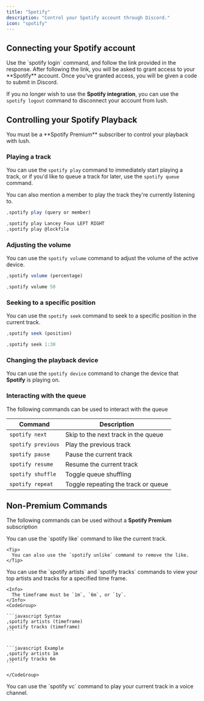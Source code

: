```yaml
---
title: "Spotify"
description: "Control your Spotify account through Discord."
icon: "spotify"
---
```


## Connecting your Spotify account

<Steps>
  <Step title="Start the Process">
    Use the `spotify login` command, and follow the link provided in the
    response.
  </Step>
  <Step title="Grant Access">
    After following the link, you will be asked to grant access to your
    **Spotify** account.
  </Step>
  <Step title="Submit Code">
    Once you've granted access, you will be given a code to submit in Discord.
  </Step>
</Steps>

If you no longer wish to use the **Spotify integration**, you can use the `spotify logout` command to disconnect your account from lush.

## Controlling your Spotify Playback

<Warning>
  You must be a **Spotify Premium** subscriber to control your playback with lush.
</Warning>

### Playing a track

You can use the `spotify play` command to immediately start playing a track, or
if you'd like to queue a track for later, use the `spotify queue` command.

<Info>
  You can also mention a member to play the track they're currently listening
  to.
</Info>

<CodeGroup>

```javascript Syntax
,spotify play (query or member)
```


```javascript Example
,spotify play Lancey Foux LEFT RIGHT
,spotify play @lockfile
```

</CodeGroup>

### Adjusting the volume

You can use the `spotify volume` command to adjust the volume of the active
device.

<CodeGroup>

```javascript Syntax
,spotify volume (percentage)
```


```javascript Example
,spotify volume 50
```

</CodeGroup>

### Seeking to a specific position

You can use the `spotify seek` command to seek to a specific position in the
current track.

<CodeGroup>

```javascript Syntax
,spotify seek (position)
```


```javascript Example
,spotify seek 1:30
```

</CodeGroup>

### Changing the playback device

You can use the `spotify device` command to change the device that **Spotify** is
playing on.

### Interacting with the queue

The following commands can be used to interact with the queue

| Command            | Description                         |
| ------------------ | ----------------------------------- |
| `spotify next`     | Skip to the next track in the queue |
| `spotify previous` | Play the previous track             |
| `spotify pause`    | Pause the current track             |
| `spotify resume`   | Resume the current track            |
| `spotify shuffle`  | Toggle queue shuffling              |
| `spotify repeat`   | Toggle repeating the track or queue |

## Non-Premium Commands

The following commands can be used without a **Spotify Premium** subscription

<AccordionGroup>
  <Accordion title="Liking the current track">
    You can use the `spotify like` command to like the current track.

    <Tip>
      You can also use the `spotify unlike` command to remove the like.
    </Tip>
  </Accordion>
  <Accordion title="Viewing your top artists and tracks">
    You can use the `spotify artists` and `spotify tracks` commands to
    view your top artists and tracks for a specified time frame.

    <Info>
      The timeframe must be `1m`, `6m`, or `1y`.
    </Info>
    <CodeGroup>

    ```javascript Syntax
    ,spotify artists (timeframe)
    ,spotify tracks (timeframe)
    ```

    
    ```javascript Example
    ,spotify artists 1m
    ,spotify tracks 6m
    ```

    </CodeGroup>
  </Accordion>
  <Accordion title="Playing your current track in a voice channel">
    You can use the `spotify vc` command to play your current track in a
    voice channel.
  </Accordion>
</AccordionGroup>